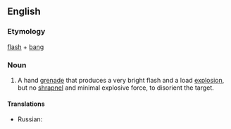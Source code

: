 ==English==

===Etymology===
[[flash]] + [[bang]]

===Noun===
{{en-noun}}

# A hand [[grenade]] that produces a very bright flash and a load [[explosion]], but no [[shrapnel]] and minimal explosive force, to disorient the target.

====Translations====
* Russian: {{t|ru|светозвуковая граната|tr=svetozvukovája granáta|f}}